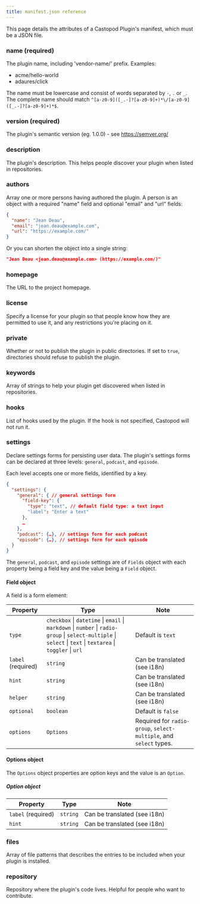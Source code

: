 ```yaml
---
title: manifest.json reference
---
```


This page details the attributes of a Castopod Plugin's manifest, which must be
a JSON file.

### name (required)

The plugin name, including 'vendor-name/' prefix. Examples:

- acme/hello-world
- adaures/click

The name must be lowercase and consist of words separated by `-`, `.` or `_`.
The complete name should match
`^[a-z0-9]([_.-]?[a-z0-9]+)*\/[a-z0-9]([_.-]?[a-z0-9]+)*$`.

### version (required)

The plugin's semantic version (eg. 1.0.0) - see https://semver.org/

### description

The plugin's description. This helps people discover your plugin when listed in
repositories.

### authors

Array one or more persons having authored the plugin. A person is an object with
a required "name" field and optional "email" and "url" fields:

```json
{
  "name": "Jean Deau",
  "email": "jean.deau@example.com",
  "url": "https://example.com/"
}
```

Or you can shorten the object into a single string:

```json
"Jean Deau <jean.deau@example.com> (https://example.com/)"
```

### homepage

The URL to the project homepage.

### license

Specify a license for your plugin so that people know how they are permitted to
use it, and any restrictions you're placing on it.

### private

Whether or not to publish the plugin in public directories. If set to `true`,
directories should refuse to publish the plugin.

### keywords

Array of strings to help your plugin get discovered when listed in repositories.

### hooks

List of hooks used by the plugin. If the hook is not specified, Castopod will
not run it.

### settings

Declare settings forms for persisting user data. The plugin's settings forms can
be declared at three levels: `general`, `podcast`, and `episode`.

Each level accepts one or more fields, identified by a key.

```json
{
  "settings": {
    "general": { // general settings form
      "field-key": {
        "type": "text", // default field type: a text input
        "label": "Enter a text"
      },
      …
    },
    "podcast": {…}, // settings form for each podcast
    "episode": {…}, // settings form for each episode
  }
}
```

The `general`, `podcast`, and `episode` settings are of `Fields` object with
each property being a field key and the value being a `Field` object.

#### Field object

A field is a form element:

| Property           | Type                                                                                                                                                          | Note                                                               |
| ------------------ | ------------------------------------------------------------------------------------------------------------------------------------------------------------- | ------------------------------------------------------------------ |
| `type`             | `checkbox` \| `datetime` \| `email` \| `markdown` \| `number` \| `radio-group` \| `select-multiple` \| `select` \| `text` \| `textarea` \| `toggler` \| `url` | Default is `text`                                                  |
| `label` (required) | `string`                                                                                                                                                      | Can be translated (see i18n)                                       |
| `hint`             | `string`                                                                                                                                                      | Can be translated (see i18n)                                       |
| `helper`           | `string`                                                                                                                                                      | Can be translated (see i18n)                                       |
| `optional`         | `boolean`                                                                                                                                                     | Default is `false`                                                 |
| `options`          | `Options`                                                                                                                                                     | Required for `radio-group`, `select-multiple`, and `select` types. |

#### Options object

The `Options` object properties are option keys and the value is an `Option`.

##### Option object

| Property           | Type     | Note                         |
| ------------------ | -------- | ---------------------------- |
| `label` (required) | `string` | Can be translated (see i18n) |
| `hint`             | `string` | Can be translated (see i18n) |

### files

Array of file patterns that describes the entries to be included when your
plugin is installed.

### repository

Repository where the plugin's code lives. Helpful for people who want to
contribute.
